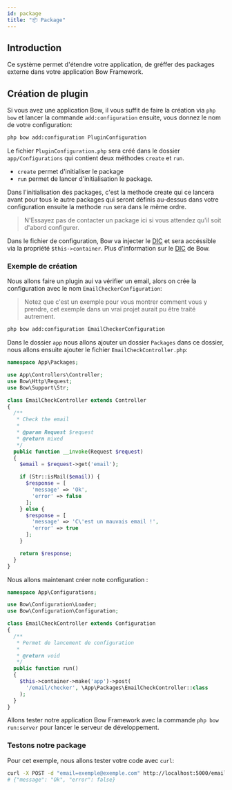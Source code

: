 ```yaml
---
id: package
title: "📦 Package"
---
```



## Introduction

Ce système permet d'étendre votre application, de gréffer des packages externe dans votre application Bow Framework.

## Création de plugin

Si vous avez une application Bow, il vous suffit de faire la création via `php bow` et lancer la commande `add:configuration` ensuite, vous donnez le nom de votre configuration:

```bash
php bow add:configuration PluginConfiguration
```

Le fichier `PluginConfiguration.php` sera créé dans le dossier `app/Configurations` qui contient deux méthodes `create` et `run`.

- `create` permet d'initialiser le package
- `run` permet de lancer d'initialisation le package.

Dans l'initialisation des packages, c'est la methode create qui ce lancera avant pour tous le autre packages qui seront définis au-dessus dans votre configuration ensuite la methode `run` sera dans le même ordre.

> N'Essayez pas de contacter un package ici si vous attendez qu'il soit d'abord configurer.

Dans le fichier de configuration, Bow va injecter le [DIC](https://fr.wikipedia.org/wiki/Injection_de_d%C3%A9pendances) et sera accéssible via la propriété `$this->container`. Plus d'information sur le [DIC](./container) de Bow.

### Exemple de création

Nous allons faire un plugin aui va vérifier un email, alors on crée la configuration avec le nom `EmailCheckerConfiguration`:

> Notez que c'est un exemple pour vous montrer comment vous y prendre, cet exemple dans un vrai projet aurait pu être traité autrement.

```bash
php bow add:configuration EmailCheckerConfiguration
```

Dans le dossier `app` nous allons ajouter un dossier `Packages` dans ce dossier, nous allons ensuite ajouter le fichier `EmailCheckController.php`:

```php title="app/Packages/EmailCheckController.php"
namespace App\Packages;

use App\Controllers\Controller;
use Bow\Http\Request;
use Bow\Support\Str;

class EmailCheckController extends Controller
{
  /**
   * Check the email
   *
   * @param Request $request
   * @return mixed
   */
  public function __invoke(Request $request)
  {
    $email = $request->get('email');

    if (Str::isMail($email)) {
      $response = [
        'message' => 'Ok',
        'error' => false
      ];
    } else {
      $response = [
        'message' => 'C\'est un mauvais email !',
        'error' => true
      ];
    }

    return $response;
  }
}
```

Nous allons maintenant créer note configuration :

```php title="app/Configurations/EmailCheckController.php"
namespace App\Configurations;

use Bow\Configuration\Loader;
use Bow\Configuration\Configuration;

class EmailCheckController extends Configuration
{
  /**
   * Permet de lancement de configuration
   *
   * @return void
   */
  public function run()
  {
    $this->container->make('app')->post(
      '/email/checker', \App\Packages\EmailCheckController::class
    );
  }
}
```

Allons tester notre application Bow Framework avec la commande `php bow run:server` pour lancer le serveur de développement.

### Testons notre package

Pour cet exemple, nous allons tester votre code avec `curl`:

```bash
curl -X POST -d "email=exemple@exemple.com" http://localhost:5000/email/checker
# {"message": "Ok", "error": false}
```

<SuggestionFeature />
